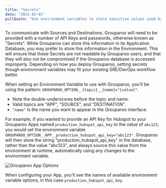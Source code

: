```yaml
---
title: "Secrets"
date: "2021-02-01"
pullQuote: "Use environment variables to store sensitive values used by the Grouparoo application."
---
```


To communicate with Sources and Destinations, Grouparoo will need to be provided with a number of API Keys and passwords, otherwise known as "Secrets". While Grouparoo can store this information in its Application Database, you may prefer to store this information in the Environment. This will ensure that these Secrets are not readable by Grouparoo users, and that they will also not be compromised if the Grouparoo database is accessed improperly. Depending on how you deploy Grouparoo, setting secrets though environment variables may fit your existing SRE/DevOps workflow better.

When setting an Environment Variable to use with Grouparoo, you'll be using the pattern: `GROUPAROO_OPTION__{topic}__{name}="{value}"`.

- Note the double-underscores before the topic and name.
- Valid topics are "APP", "SOURCE", and "DESTINATION".
- `"name"` is the name you want to appear in the Grouparoo interface.

For example, if you wanted to provide an API Key for Hubspot to your Grouparoo Apps named `production_hubspot_api_key` to the value of `abc123`, you would set the environment variable `GROUPAROO_OPTION__APP__production_hubspot_api_key="abc123"`. Grouparoo will then store the string "production_hubspot_api_key" in the database, rather than the value "abc123", and always source this value from the environment at runtime, automatically using any changes to the environment variable.

<Image
  centered
  source="Grouparoo App Options"
  alt="Grouparoo App Options"
  src="docs/deployment/environment-app-options.png"
  width={1589}
  height={646}
/>

When configuring your App, you'll see the names of available environment variable options, in this case `production_hubspot_api_key`.
